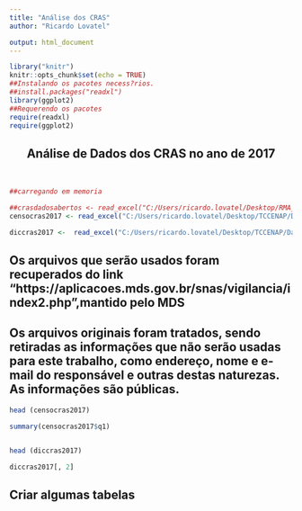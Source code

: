 ```yaml
---
title: "Análise dos CRAS"
author: "Ricardo Lovatel"

output: html_document
---
```



```r
library("knitr")
knitr::opts_chunk$set(echo = TRUE)
##Instalando os pacotes necess?rios.
##install.packages("readxl")
library(ggplot2)
##Requerendo os pacotes
require(readxl)
require(ggplot2)

```


<center>
## Análise de Dados dos CRAS no ano de 2017
<br>
</center>

```r
##carregando em memoria

##crasdadosabertos <- read_excel("C:/Users/ricardo.lovatel/Desktop/RMA_17_CRAS_Divulga??o.xlsx",sheet = 4)
censocras2017 <- read_excel("C:/Users/ricardo.lovatel/Desktop/TCCENAP/DadosBrutosCRAS/CensoSUAS 2017_CRAS.xlsx",sheet = 1)

diccras2017 <-  read_excel("C:/Users/ricardo.lovatel/Desktop/TCCENAP/DadosBrutosCRAS/CensoSUAS 2017_CRAS.xlsx",sheet = 2)

```

## Os arquivos que serão usados foram recuperados do link "https://aplicacoes.mds.gov.br/snas/vigilancia/index2.php",mantido pelo MDS 


## Os arquivos originais foram tratados, sendo retiradas as informações que não serão usadas para este trabalho, como endereço, nome e e-mail do responsável e outras destas naturezas. As informações são públicas.



```r
head (censocras2017)

summary(censocras2017$q1)


head (diccras2017)

diccras2017[, 2]


```


## Criar algumas tabelas 



